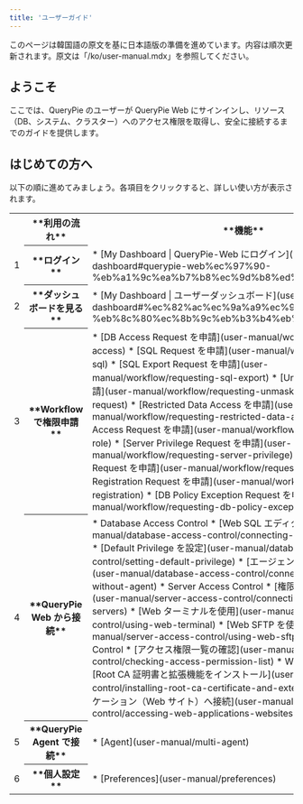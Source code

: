 ```yaml
---
title: 'ユーザーガイド'
---
```



<Callout type="info">
このページは韓国語の原文を基に日本語版の準備を進めています。内容は順次更新されます。原文は「/ko/user-manual.mdx」を参照してください。
</Callout>

## ようこそ

ここでは、QueryPie のユーザーが QueryPie Web にサインインし、リソース（DB、システム、クラスター）へのアクセス権限を取得し、安全に接続するまでのガイドを提供します。

## はじめての方へ

以下の順に進めてみましょう。各項目をクリックすると、詳しい使い方が表示されます。

<table data-table-width="760" data-layout="default" local-id="c53b8e8a-3f68-476f-aa0a-03f2f0eb700f">
<colgroup>
<col/>
<col/>
<col/>
</colgroup>
<tbody>
<tr>
<th>
</th>
<th data-highlight-colour="var(--ds-background-accent-gray-subtlest, #F4F5F7)">
**利用の流れ**
</th>
<th data-highlight-colour="var(--ds-background-accent-gray-subtlest, #F4F5F7)">
**機能**
</th>
</tr>
<tr>
<td>
1
</td>
<th data-highlight-colour="var(--ds-background-accent-gray-subtlest, #F4F5F7)">
**ログイン**
</th>
<td>
* [My Dashboard | QueryPie-Web にログイン](user-manual/my-dashboard#querypie-web%ec%97%90-%eb%a1%9c%ea%b7%b8%ec%9d%b8%ed%95%98%ea%b8%b0)
</td>
</tr>
<tr>
<td>
2
</td>
<th data-highlight-colour="var(--ds-background-accent-gray-subtlest, #F4F5F7)">
**ダッシュボードを見る**
</th>
<td>
* [My Dashboard | ユーザーダッシュボード](user-manual/my-dashboard#%ec%82%ac%ec%9a%a9%ec%9e%90-%eb%8c%80%ec%8b%9c%eb%b3%b4%eb%93%9c)
</td>
</tr>
<tr>
<td>
3
</td>
<th data-highlight-colour="var(--ds-background-accent-gray-subtlest, #F4F5F7)">
**Workflow で権限申請**
</th>
<td>
* [DB Access Request を申請](user-manual/workflow/requesting-db-access)
* [SQL Request を申請](user-manual/workflow/requesting-sql)
* [SQL Export Request を申請](user-manual/workflow/requesting-sql-export)
* [Unmasking Request を申請](user-manual/workflow/requesting-unmasking-mask-removal-request)
* [Restricted Data Access を申請](user-manual/workflow/requesting-restricted-data-access)
* [Server Access Request を申請](user-manual/workflow/requesting-access-role)
* [Server Privilege Request を申請](user-manual/workflow/requesting-server-privilege)
* [Access Role Request を申請](user-manual/workflow/requesting-access-role)
* [IP Registration Request を申請](user-manual/workflow/requesting-ip-registration)
* [DB Policy Exception Request を申請](user-manual/workflow/requesting-db-policy-exception)
</td>
</tr>
<tr>
<td>
4
</td>
<th data-highlight-colour="var(--ds-background-accent-gray-subtlest, #F4F5F7)">
**QueryPie Web から接続**
</th>
<td>
* Database Access Control 
    * [Web SQL エディタで接続](user-manual/database-access-control/connecting-with-web-sql-editor)
    * [Default Privilege を設定](user-manual/database-access-control/setting-default-privilege)
    * [エージェント無しでプロキシ接続](user-manual/database-access-control/connecting-to-proxy-without-agent)
* Server Access Control
    * [権限のあるサーバーへ接続](user-manual/server-access-control/connecting-to-authorized-servers)
    * [Web ターミナルを使用](user-manual/server-access-control/using-web-terminal)
    * [Web SFTP を使用](user-manual/server-access-control/using-web-sftp)
* Kubernetes Access Control
    * [アクセス権限一覧の確認](user-manual/kubernetes-access-control/checking-access-permission-list)
* Web Access Control
    * [Root CA 証明書と拡張機能をインストール](user-manual/web-access-control/installing-root-ca-certificate-and-extension)
    * [Web アプリケーション（Web サイト）へ接続](user-manual/web-access-control/accessing-web-applications-websites)
</td>
</tr>
<tr>
<td>
5
</td>
<th data-highlight-colour="var(--ds-background-accent-gray-subtlest, #F4F5F7)">
**QueryPie Agent で接続**
</th>
<td>
* [Agent](user-manual/multi-agent)
</td>
</tr>
<tr>
<td>
6
</td>
<th data-highlight-colour="var(--ds-background-accent-gray-subtlest, #F4F5F7)">
**個人設定**
</th>
<td>
* [Preferences](user-manual/preferences)
</td>
</tr>
</tbody>
</table>
